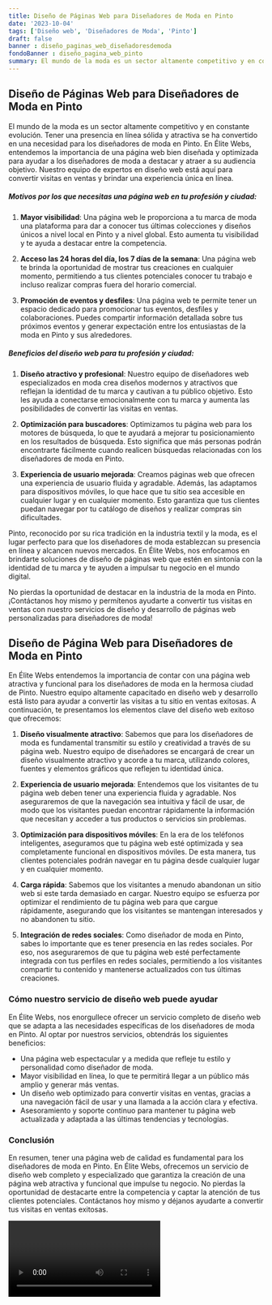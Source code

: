 ```yaml
---
title: Diseño de Páginas Web para Diseñadores de Moda en Pinto
date: '2023-10-04'
tags: ['Diseño web', 'Diseñadores de Moda', 'Pinto']
draft: false
banner : diseño_paginas_web_diseñadoresdemoda
fondoBanner : diseño_pagina_web_pinto
summary: El mundo de la moda es un sector altamente competitivo y en constante evolución. Tener una presencia en línea sólida y atractiva se ha convertido en una necesidad para los diseñadores de moda en Pinto. En Élite Webs, entendemos la importancia de una página web bien diseñada y optimizada para ayudar a los diseñadores de moda a destacar y atraer a su audiencia objetivo. Nuestro equipo de expertos en diseño web está aquí para convertir visitas en ventas y brindar una experiencia única en línea.
---
```


## Diseño de Páginas Web para Diseñadores de Moda en Pinto

El mundo de la moda es un sector altamente competitivo y en constante evolución. Tener una presencia en línea sólida y atractiva se ha convertido en una necesidad para los diseñadores de moda en Pinto. En Élite Webs, entendemos la importancia de una página web bien diseñada y optimizada para ayudar a los diseñadores de moda a destacar y atraer a su audiencia objetivo. Nuestro equipo de expertos en diseño web está aquí para convertir visitas en ventas y brindar una experiencia única en línea.

##### Motivos por los que necesitas una página web en tu profesión y ciudad:

1. **Mayor visibilidad**: Una página web le proporciona a tu marca de moda una plataforma para dar a conocer tus últimas colecciones y diseños únicos a nivel local en Pinto y a nivel global. Esto aumenta tu visibilidad y te ayuda a destacar entre la competencia.

2. **Acceso las 24 horas del día, los 7 días de la semana**: Una página web te brinda la oportunidad de mostrar tus creaciones en cualquier momento, permitiendo a tus clientes potenciales conocer tu trabajo e incluso realizar compras fuera del horario comercial.

3. **Promoción de eventos y desfiles**: Una página web te permite tener un espacio dedicado para promocionar tus eventos, desfiles y colaboraciones. Puedes compartir información detallada sobre tus próximos eventos y generar expectación entre los entusiastas de la moda en Pinto y sus alrededores.

##### Beneficios del diseño web para tu profesión y ciudad:

1. **Diseño atractivo y profesional**: Nuestro equipo de diseñadores web especializados en moda crea diseños modernos y atractivos que reflejan la identidad de tu marca y cautivan a tu público objetivo. Esto les ayuda a conectarse emocionalmente con tu marca y aumenta las posibilidades de convertir las visitas en ventas.

2. **Optimización para buscadores**: Optimizamos tu página web para los motores de búsqueda, lo que te ayudará a mejorar tu posicionamiento en los resultados de búsqueda. Esto significa que más personas podrán encontrarte fácilmente cuando realicen búsquedas relacionadas con los diseñadores de moda en Pinto.

3. **Experiencia de usuario mejorada**: Creamos páginas web que ofrecen una experiencia de usuario fluida y agradable. Además, las adaptamos para dispositivos móviles, lo que hace que tu sitio sea accesible en cualquier lugar y en cualquier momento. Esto garantiza que tus clientes puedan navegar por tu catálogo de diseños y realizar compras sin dificultades.

Pinto, reconocido por su rica tradición en la industria textil y la moda, es el lugar perfecto para que los diseñadores de moda establezcan su presencia en línea y alcancen nuevos mercados. En Élite Webs, nos enfocamos en brindarte soluciones de diseño de páginas web que estén en sintonía con la identidad de tu marca y te ayuden a impulsar tu negocio en el mundo digital.

No pierdas la oportunidad de destacar en la industria de la moda en Pinto. ¡Contáctanos hoy mismo y permítenos ayudarte a convertir tus visitas en ventas con nuestro servicios de diseño y desarrollo de páginas web personalizadas para diseñadores de moda!

<GifSeo />

<Cta />

## Diseño de Página Web para Diseñadores de Moda en Pinto

En Élite Webs entendemos la importancia de contar con una página web atractiva y funcional para los diseñadores de moda en la hermosa ciudad de Pinto. Nuestro equipo altamente capacitado en diseño web y desarrollo está listo para ayudar a convertir las visitas a tu sitio en ventas exitosas. A continuación, te presentamos los elementos clave del diseño web exitoso que ofrecemos:

1. **Diseño visualmente atractivo**: Sabemos que para los diseñadores de moda es fundamental transmitir su estilo y creatividad a través de su página web. Nuestro equipo de diseñadores se encargará de crear un diseño visualmente atractivo y acorde a tu marca, utilizando colores, fuentes y elementos gráficos que reflejen tu identidad única.

2. **Experiencia de usuario mejorada**: Entendemos que los visitantes de tu página web deben tener una experiencia fluida y agradable. Nos aseguraremos de que la navegación sea intuitiva y fácil de usar, de modo que los visitantes puedan encontrar rápidamente la información que necesitan y acceder a tus productos o servicios sin problemas.

3. **Optimización para dispositivos móviles**: En la era de los teléfonos inteligentes, aseguramos que tu página web esté optimizada y sea completamente funcional en dispositivos móviles. De esta manera, tus clientes potenciales podrán navegar en tu página desde cualquier lugar y en cualquier momento.

4. **Carga rápida**: Sabemos que los visitantes a menudo abandonan un sitio web si este tarda demasiado en cargar. Nuestro equipo se esfuerza por optimizar el rendimiento de tu página web para que cargue rápidamente, asegurando que los visitantes se mantengan interesados y no abandonen tu sitio.

5. **Integración de redes sociales**: Como diseñador de moda en Pinto, sabes lo importante que es tener presencia en las redes sociales. Por eso, nos aseguraremos de que tu página web esté perfectamente integrada con tus perfiles en redes sociales, permitiendo a los visitantes compartir tu contenido y mantenerse actualizados con tus últimas creaciones.

### Cómo nuestro servicio de diseño web puede ayudar

En Élite Webs, nos enorgullece ofrecer un servicio completo de diseño web que se adapta a las necesidades específicas de los diseñadores de moda en Pinto. Al optar por nuestros servicios, obtendrás los siguientes beneficios:

- Una página web espectacular y a medida que refleje tu estilo y personalidad como diseñador de moda.
- Mayor visibilidad en línea, lo que te permitirá llegar a un público más amplio y generar más ventas.
- Un diseño web optimizado para convertir visitas en ventas, gracias a una navegación fácil de usar y una llamada a la acción clara y efectiva.
- Asesoramiento y soporte continuo para mantener tu página web actualizada y adaptada a las últimas tendencias y tecnologías.

### Conclusión

En resumen, tener una página web de calidad es fundamental para los diseñadores de moda en Pinto. En Élite Webs, ofrecemos un servicio de diseño web completo y especializado que garantiza la creación de una página web atractiva y funcional que impulse tu negocio. No pierdas la oportunidad de destacarte entre la competencia y captar la atención de tus clientes potenciales. Contáctanos hoy mismo y déjanos ayudarte a convertir tus visitas en ventas exitosas.

<Video />

<CtaBot job='Diseñadores de Moda' city='Pinto'/>

<Gmaps query='Pinto+españa+maps' />